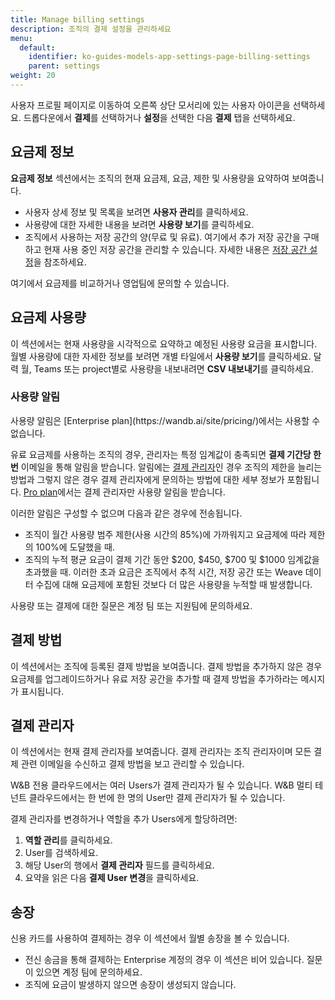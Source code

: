 ```yaml
---
title: Manage billing settings
description: 조직의 결제 설정을 관리하세요
menu:
  default:
    identifier: ko-guides-models-app-settings-page-billing-settings
    parent: settings
weight: 20
---
```


사용자 프로필 페이지로 이동하여 오른쪽 상단 모서리에 있는 사용자 아이콘을 선택하세요. 드롭다운에서 **결제**를 선택하거나 **설정**을 선택한 다음 **결제** 탭을 선택하세요.

## 요금제 정보

**요금제 정보** 섹션에서는 조직의 현재 요금제, 요금, 제한 및 사용량을 요약하여 보여줍니다.

- 사용자 상세 정보 및 목록을 보려면 **사용자 관리**를 클릭하세요.
- 사용량에 대한 자세한 내용을 보려면 **사용량 보기**를 클릭하세요.
- 조직에서 사용하는 저장 공간의 양(무료 및 유료). 여기에서 추가 저장 공간을 구매하고 현재 사용 중인 저장 공간을 관리할 수 있습니다. 자세한 내용은 [저장 공간 설정](/ko/storage)을 참조하세요.

여기에서 요금제를 비교하거나 영업팀에 문의할 수 있습니다.

## 요금제 사용량
이 섹션에서는 현재 사용량을 시각적으로 요약하고 예정된 사용량 요금을 표시합니다. 월별 사용량에 대한 자세한 정보를 보려면 개별 타일에서 **사용량 보기**를 클릭하세요. 달력 월, Teams 또는 project별로 사용량을 내보내려면 **CSV 내보내기**를 클릭하세요.

### 사용량 알림

<Note>
사용량 알림은 [Enterprise plan](https://wandb.ai/site/pricing/)에서는 사용할 수 없습니다.
</Note>

유료 요금제를 사용하는 조직의 경우, 관리자는 특정 임계값이 충족되면 **결제 기간당 한 번** 이메일을 통해 알림을 받습니다. 알림에는 [결제 관리자](#billing-admin)인 경우 조직의 제한을 늘리는 방법과 그렇지 않은 경우 결제 관리자에게 문의하는 방법에 대한 세부 정보가 포함됩니다. [Pro plan](https://wandb.ai/site/pricing/)에서는 결제 관리자만 사용량 알림을 받습니다.

이러한 알림은 구성할 수 없으며 다음과 같은 경우에 전송됩니다.

- 조직이 월간 사용량 범주 제한(사용 시간의 85%)에 가까워지고 요금제에 따라 제한의 100%에 도달했을 때.
- 조직의 누적 평균 요금이 결제 기간 동안 $200, $450, $700 및 $1000 임계값을 초과했을 때. 이러한 초과 요금은 조직에서 추적 시간, 저장 공간 또는 Weave 데이터 수집에 대해 요금제에 포함된 것보다 더 많은 사용량을 누적할 때 발생합니다.

사용량 또는 결제에 대한 질문은 계정 팀 또는 지원팀에 문의하세요.

## 결제 방법
이 섹션에서는 조직에 등록된 결제 방법을 보여줍니다. 결제 방법을 추가하지 않은 경우 요금제를 업그레이드하거나 유료 저장 공간을 추가할 때 결제 방법을 추가하라는 메시지가 표시됩니다.

## 결제 관리자
이 섹션에서는 현재 결제 관리자를 보여줍니다. 결제 관리자는 조직 관리자이며 모든 결제 관련 이메일을 수신하고 결제 방법을 보고 관리할 수 있습니다.

<Note>
W&B 전용 클라우드에서는 여러 Users가 결제 관리자가 될 수 있습니다. W&B 멀티 테넌트 클라우드에서는 한 번에 한 명의 User만 결제 관리자가 될 수 있습니다.
</Note>

결제 관리자를 변경하거나 역할을 추가 Users에게 할당하려면:

1. **역할 관리**를 클릭하세요.
2. User를 검색하세요.
3. 해당 User의 행에서 **결제 관리자** 필드를 클릭하세요.
4. 요약을 읽은 다음 **결제 User 변경**을 클릭하세요.

## 송장
신용 카드를 사용하여 결제하는 경우 이 섹션에서 월별 송장을 볼 수 있습니다.
- 전신 송금을 통해 결제하는 Enterprise 계정의 경우 이 섹션은 비어 있습니다. 질문이 있으면 계정 팀에 문의하세요.
- 조직에 요금이 발생하지 않으면 송장이 생성되지 않습니다.

